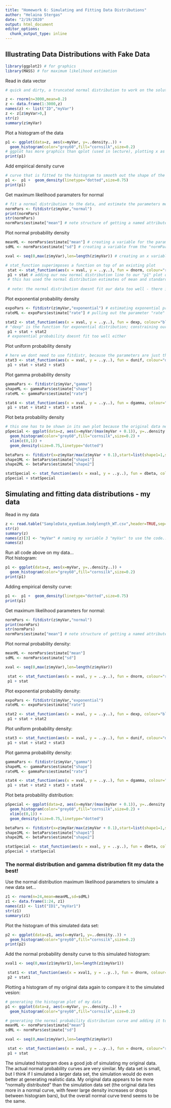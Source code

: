 ```yaml
---
title: "Homework 6: Simulating and Fitting Data Distributions"
author: "Helaina Stergas"
date: "2/19/2020"
output: html_document
editor_options: 
  chunk_output_type: inline
---
```


## Illustrating Data Distributions with Fake Data      
```r
library(ggplot2) # for graphics
library(MASS) # for maximum likelihood estimation
```
Read in data vector   
```r
# quick and dirty, a truncated normal distribution to work on the solution set

z <- rnorm(n=3000,mean=0.2)
z <- data.frame(1:3000,z)
names(z) <- list("ID","myVar")
z <- z[z$myVar>0,]
str(z)
summary(z$myVar)

```
Plot a histogram of the data   
```r
p1 <- ggplot(data=z, aes(x=myVar, y=..density..)) +
  geom_histogram(color="grey60",fill="cornsilk",size=0.2) 
# ggplot has more graphics than qplot (used in lecture), plotting x as myVar data and y is rescaled as density, so the area under the histogram = 1
print(p1)
```
Add empirical density curve   
```r
# curve that is fitted to the histogram to smooth out the shape of the graph, does not assume any distribution
p1 <-  p1 +  geom_density(linetype="dotted",size=0.75)
print(p1)
```
Get maximum likelihood paramaters for normal   
```r
# fit a normal distribution to the data, and estimate the parameters mean and variance
normPars <- fitdistr(z$myVar,"normal")
print(normPars)
str(normPars)
normPars$estimate["mean"] # note structure of getting a named attribute
```
Plot normal probability density   
```r
meanML <- normPars$estimate["mean"] # creating a variable for the parameter estimate of "mean" from our data from above
sdML <- normPars$estimate["sd"] # creating a variable from the "normPars" estimate for standard deviation from above

xval <- seq(0,max(z$myVar),len=length(z$myVar)) # creating an x variable to use in "stat_function" for our data from "myVar"

# stat_function superimposes a function on top of an existing plot
 stat <- stat_function(aes(x = xval, y = ..y..), fun = dnorm, colour="red", n = length(z$myVar), args = list(mean = meanML, sd = sdML)) # aes = map plot or plot to fit the new curve to; fun = function used to create the new curve, in this case, we are using the normal distribution "dnorm"; set color of the curve with colour; n = number of points; args =  additional arguments the curve must follow, here we want the mean and sd of our normal distribution estimate from our data found above
 p1 + stat # adding our new normal distribution line to our "p1" plot of the histogram of our data. 
 # this has used the normal distribution estimates of mean and standard deviation from our data to create a normal distribution curve. 
 
 # note: the normal distribution doesnt fit our data too well - there is a biased mean here
```

Plot exponential probability density   
```r
expoPars <- fitdistr(z$myVar,"exponential") # estimating exponential probability parameters
rateML <- expoPars$estimate["rate"] # pulling out the parameter "rate"

stat2 <- stat_function(aes(x = xval, y = ..y..), fun = dexp, colour="blue", n = length(z$myVar), args = list(rate=rateML)) 
# "dexp" is the function for exponential distribution; constraining our "dexp" curve to the rate estimate found above
 p1 + stat + stat2
 # exponential probability doesnt fit too well either
```

Plot uniform probability density   
```r
# here we dont need to use fitdistr, because the parameters are just the min and max values of the data
stat3 <- stat_function(aes(x = xval, y = ..y..), fun = dunif, colour="darkgreen", n = length(z$myVar), args = list(min=min(z$myVar), max=max(z$myVar)))
 p1 + stat + stat2 + stat3
```

Plot gamma probability density   
```r
gammaPars <- fitdistr(z$myVar,"gamma")
shapeML <- gammaPars$estimate["shape"]
rateML <- gammaPars$estimate["rate"]

stat4 <- stat_function(aes(x = xval, y = ..y..), fun = dgamma, colour="brown", n = length(z$myVar), args = list(shape=shapeML, rate=rateML))
 p1 + stat + stat2 + stat3 + stat4
```

Plot beta probability density   
```r
# this one has to be shown in its own plot because the original data needs to be rescaled between 0 and 1
pSpecial <- ggplot(data=z, aes(x=myVar/(max(myVar + 0.1)), y=..density..)) +
  geom_histogram(color="grey60",fill="cornsilk",size=0.2) + 
  xlim(c(0,1)) +
  geom_density(size=0.75,linetype="dotted")

betaPars <- fitdistr(x=z$myVar/max(z$myVar + 0.1),start=list(shape1=1,shape2=2),"beta")
shape1ML <- betaPars$estimate["shape1"]
shape2ML <- betaPars$estimate["shape2"]

statSpecial <- stat_function(aes(x = xval, y = ..y..), fun = dbeta, colour="orchid", n = length(z$myVar), args = list(shape1=shape1ML,shape2=shape2ML))
pSpecial + statSpecial
```

## Simulating and fitting data distributions - my data    
Read in my data     
```r
z <- read.table("SampleData_eyediam.bodylength_WT.csv",header=TRUE,sep=",", stringsAsFactors=FALSE)
str(z)
summary(z)
names(z)[3] <- "myVar" # naming my variable 3 "myVar" to use the code...
names(z)
```
Run all code above on my data...   
Plot histogram:   
```r
p1 <- ggplot(data=z, aes(x=myVar, y=..density..)) +
  geom_histogram(color="grey60",fill="cornsilk",size=0.2) 
print(p1)
```

Adding empirical density curve:   
```r
p1 <-  p1 +  geom_density(linetype="dotted",size=0.75)
print(p1)
```
Get maximum likelihood parameters for normal:   
```r
normPars <- fitdistr(z$myVar,"normal")
print(normPars)
str(normPars)
normPars$estimate["mean"] # note structure of getting a named attribute
```
Plot normal probability density:   
```r
meanML <- normPars$estimate["mean"]
sdML <- normPars$estimate["sd"]

xval <- seq(0,max(z$myVar),len=length(z$myVar))

 stat <- stat_function(aes(x = xval, y = ..y..), fun = dnorm, colour="red", n = length(z$myVar), args = list(mean = meanML, sd = sdML))
 p1 + stat
```
Plot exponential probability density:   
```r
expoPars <- fitdistr(z$myVar,"exponential")
rateML <- expoPars$estimate["rate"]

stat2 <- stat_function(aes(x = xval, y = ..y..), fun = dexp, colour="blue", n = length(z$myVar), args = list(rate=rateML))
 p1 + stat + stat2
```
Plot uniform probability density:   
```r
stat3 <- stat_function(aes(x = xval, y = ..y..), fun = dunif, colour="darkgreen", n = length(z$myVar), args = list(min=min(z$myVar), max=max(z$myVar)))
 p1 + stat + stat2 + stat3
```
Plot gamma probability density:   
```r
gammaPars <- fitdistr(z$myVar,"gamma")
shapeML <- gammaPars$estimate["shape"]
rateML <- gammaPars$estimate["rate"]

stat4 <- stat_function(aes(x = xval, y = ..y..), fun = dgamma, colour="brown", n = length(z$myVar), args = list(shape=shapeML, rate=rateML))
 p1 + stat + stat2 + stat3 + stat4
```
Plot beta probability distribution:   
```r
pSpecial <- ggplot(data=z, aes(x=myVar/(max(myVar + 0.1)), y=..density..)) +
  geom_histogram(color="grey60",fill="cornsilk",size=0.2) + 
  xlim(c(0,1)) +
  geom_density(size=0.75,linetype="dotted")

betaPars <- fitdistr(x=z$myVar/max(z$myVar + 0.1),start=list(shape1=1,shape2=2),"beta") # this piece of the code threw an error: optimization failed; so not running it...
shape1ML <- betaPars$estimate["shape1"]
shape2ML <- betaPars$estimate["shape2"]

statSpecial <- stat_function(aes(x = xval, y = ..y..), fun = dbeta, colour="orchid", n = length(z$myVar), args = list(shape1=shape1ML,shape2=shape2ML))
pSpecial + statSpecial
```

### The normal distribution and gamma distribution fit my data the best!       
Use the normal distribution maximum likelihood parameters to simulate a new data set...   
```r
z1 <- rnorm(n=24,mean=meanML,sd=sdML) 
z1 <- data.frame(1:24, z1)
names(z1) <- list("ID1","myVar1")
str(z1)
summary(z1)
```
Plot the histogram of this simulated data set:    
```r
p2 <- ggplot(data=z1, aes(x=myVar1, y=..density..)) +
  geom_histogram(color="grey60",fill="cornsilk",size=0.2) 
print(p2)
```
Add the normal probability density curve to this simulated histogram:    
```r
xval1 <- seq(0,max(z1$myVar1),len=length(z1$myVar1))

 stat1 <- stat_function(aes(x = xval1, y = ..y..), fun = dnorm, colour="red", n = length(z$myVar), args = list(mean = meanML, sd = sdML))
 p2 + stat1
```

Plotting a histogram of my original data again to compare it to the simulated vesion:    
```r
# generating the histogram plot of my data
p1 <- ggplot(data=z, aes(x=myVar, y=..density..)) +
  geom_histogram(color="grey60",fill="cornsilk",size=0.2)  

# generating the normal probability distribution curve and adding it to the histogram...
meanML <- normPars$estimate["mean"]
sdML <- normPars$estimate["sd"]

xval <- seq(0,max(z$myVar),len=length(z$myVar))

 stat <- stat_function(aes(x = xval, y = ..y..), fun = dnorm, colour="red", n = length(z$myVar), args = list(mean = meanML, sd = sdML))
 p1 + stat
```

The simulated histogram does a good job of simulating my original data. The actual normal probability curves are very similar. My data set is small, but I think if I simulated a larger data set, the simulation would do even better at generating realistic data. My original data appears to be more "normally distributed" than the simulation data set (the original data lies more in a normal curve, with fewer large density increases or drops between histogram bars), but the overall normal curve trend seems to be the same. 
